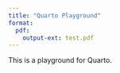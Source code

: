 ```yaml
---
title: "Quarto Playground"
format:
  pdf:
    output-ext: test.pdf
---
```


This is a playground for Quarto.